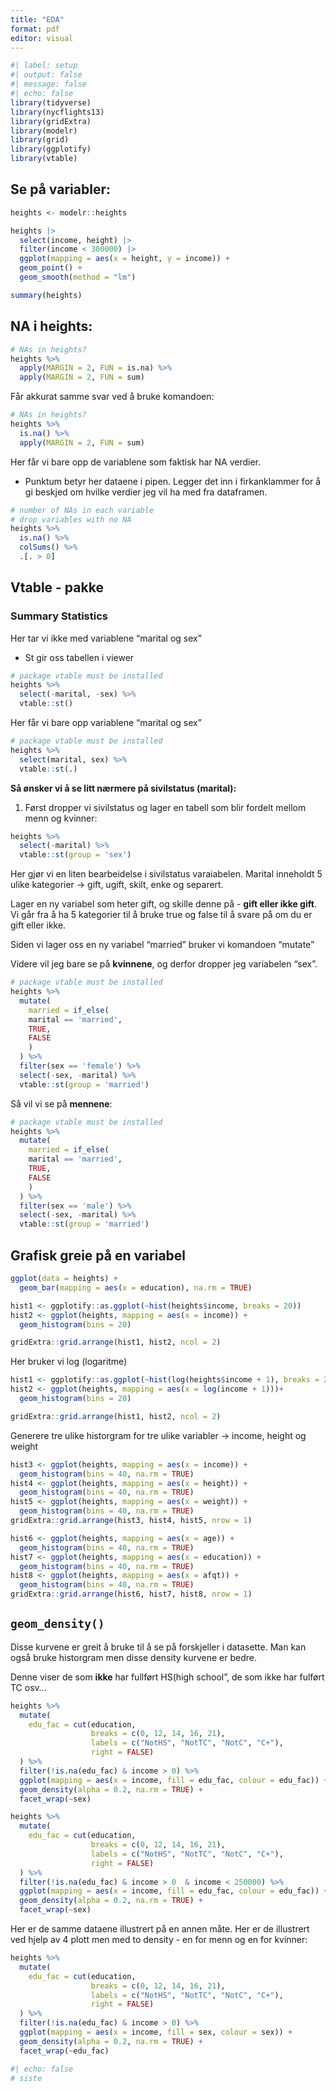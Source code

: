```yaml
---
title: "EDA"
format: pdf
editor: visual
---
```


```r
#| label: setup
#| output: false
#| message: false
#| echo: false
library(tidyverse)
library(nycflights13)
library(gridExtra)
library(modelr)
library(grid)
library(ggplotify)
library(vtable)
```

## Se på variabler:

```r
heights <- modelr::heights
```

```r
heights |> 
  select(income, height) |>
  filter(income < 300000) |> 
  ggplot(mapping = aes(x = height, y = income)) +
  geom_point() +
  geom_smooth(method = "lm")
```

```r
summary(heights)
```

## NA i heights:

```r
# NAs in heights?
heights %>% 
  apply(MARGIN = 2, FUN = is.na) %>% 
  apply(MARGIN = 2, FUN = sum) 
```

Får akkurat samme svar ved å bruke komandoen:

```r
# NAs in heights?
heights %>% 
  is.na() %>% 
  apply(MARGIN = 2, FUN = sum) 
```

Her får vi bare opp de variablene som faktisk har NA verdier.

-   Punktum betyr her dataene i pipen. Legger det inn i firkanklammer for å gi beskjed om hvilke verdier jeg vil ha med fra dataframen.

```r
# number of NAs in each variable
# drop variables with no NA
heights %>% 
  is.na() %>% 
  colSums() %>% 
  .[. > 0]
```

## Vtable - pakke

### Summary Statistics

Her tar vi ikke med variablene "marital og sex"

-   St gir oss tabellen i viewer

```r
# package vtable must be installed
heights %>% 
  select(-marital, -sex) %>% 
  vtable::st()
```

Her får vi bare opp variablene "marital og sex"

```r
# package vtable must be installed
heights %>% 
  select(marital, sex) %>% 
  vtable::st(.)
```

**Så ønsker vi å se litt nærmere på sivilstatus (marital):**

1.  Først dropper vi sivilstatus og lager en tabell som blir fordelt mellom menn og kvinner:

```r
heights %>% 
  select(-marital) %>% 
  vtable::st(group = 'sex')
```

Her gjør vi en liten bearbeidelse i sivilstatus varaiabelen.
Marital inneholdt 5 ulike kategorier -\> gift, ugift, skilt, enke og separert.

Lager en ny variabel som heter gift, og skille denne på - **gift eller ikke gift**.
Vi går fra å ha 5 kategorier til å bruke true og false til å svare på om du er gift eller ikke.

Siden vi lager oss en ny variabel "married" bruker vi komandoen "mutate"

Videre vil jeg bare se på **kvinnene**, og derfor dropper jeg variabelen "sex".

```r
# package vtable must be installed
heights %>% 
  mutate(
    married = if_else(
    marital == 'married', 
    TRUE,
    FALSE
    )
  ) %>% 
  filter(sex == 'female') %>% 
  select(-sex, -marital) %>% 
  vtable::st(group = 'married')
```

Så vil vi se på **mennene**:

```r
# package vtable must be installed
heights %>% 
  mutate(
    married = if_else(
    marital == 'married', 
    TRUE,
    FALSE
    )
  ) %>% 
  filter(sex == 'male') %>% 
  select(-sex, -marital) %>% 
  vtable::st(group = 'married')
```

## Grafisk greie på en variabel

```r
ggplot(data = heights) +
  geom_bar(mapping = aes(x = education), na.rm = TRUE)
```

```r
hist1 <- ggplotify::as.ggplot(~hist(heights$income, breaks = 20))
hist2 <- ggplot(heights, mapping = aes(x = income)) +
  geom_histogram(bins = 20)

gridExtra::grid.arrange(hist1, hist2, ncol = 2)
```

Her bruker vi log (logaritme)

```r
hist1 <- ggplotify::as.ggplot(~hist(log(heights$income + 1), breaks = 20))
hist2 <- ggplot(heights, mapping = aes(x = log(income + 1)))+
  geom_histogram(bins = 20)

gridExtra::grid.arrange(hist1, hist2, ncol = 2)
```

Generere tre ulike historgram for tre ulike variabler -\> income, height og weight

```r
hist3 <- ggplot(heights, mapping = aes(x = income)) +
  geom_histogram(bins = 40, na.rm = TRUE)
hist4 <- ggplot(heights, mapping = aes(x = height)) +
  geom_histogram(bins = 40, na.rm = TRUE)
hist5 <- ggplot(heights, mapping = aes(x = weight)) +
  geom_histogram(bins = 40, na.rm = TRUE)
gridExtra::grid.arrange(hist3, hist4, hist5, nrow = 1)
```

```r
hist6 <- ggplot(heights, mapping = aes(x = age)) +
  geom_histogram(bins = 40, na.rm = TRUE)
hist7 <- ggplot(heights, mapping = aes(x = education)) +
  geom_histogram(bins = 40, na.rm = TRUE)
hist8 <- ggplot(heights, mapping = aes(x = afqt)) +
  geom_histogram(bins = 40, na.rm = TRUE)
gridExtra::grid.arrange(hist6, hist7, hist8, nrow = 1)
```

## `geom_density()`

Disse kurvene er greit å bruke til å se på forskjeller i datasette.
Man kan også bruke historgram men disse density kurvene er bedre.

Denne viser de som **ikke** har fullført HS(high school", de som ikke har fulført TC osv...

```r
heights %>% 
  mutate(
    edu_fac = cut(education, 
                  breaks = c(0, 12, 14, 16, 21), 
                  labels = c("NotHS", "NotTC", "NotC", "C+"),
                  right = FALSE) 
  ) %>% 
  filter(!is.na(edu_fac) & income > 0) %>%
  ggplot(mapping = aes(x = income, fill = edu_fac, colour = edu_fac)) +
  geom_density(alpha = 0.2, na.rm = TRUE) + 
  facet_wrap(~sex)
```

```r
heights %>% 
  mutate(
    edu_fac = cut(education, 
                  breaks = c(0, 12, 14, 16, 21), 
                  labels = c("NotHS", "NotTC", "NotC", "C+"),
                  right = FALSE) 
  ) %>% 
  filter(!is.na(edu_fac) & income > 0  & income < 250000) %>%
  ggplot(mapping = aes(x = income, fill = edu_fac, colour = edu_fac)) +
  geom_density(alpha = 0.2, na.rm = TRUE) + 
  facet_wrap(~sex)

```

Her er de samme dataene illustrert på en annen måte.
Her er de illustrert ved hjelp av 4 plott men med to density - en for menn og en for kvinner:

```r
heights %>% 
  mutate(
    edu_fac = cut(education, 
                  breaks = c(0, 12, 14, 16, 21), 
                  labels = c("NotHS", "NotTC", "NotC", "C+"),
                  right = FALSE) 
  ) %>% 
  filter(!is.na(edu_fac) & income > 0) %>%
  ggplot(mapping = aes(x = income, fill = sex, colour = sex)) +
  geom_density(alpha = 0.2, na.rm = TRUE) + 
  facet_wrap(~edu_fac)
```

```r
#| echo: false
# siste
```
